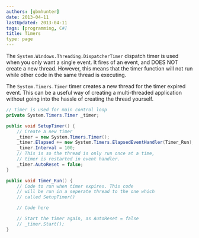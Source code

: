 ```yaml
---
authors: [gbmhunter]
date: 2013-04-11
lastUpdated: 2013-04-11
tags: [programming, C#]
title: Timers
type: page
---
```


The `System.Windows.Threading.DispatcherTimer` dispatch timer is used when you only want a single event. It fires of an event, and DOES NOT create a new thread. However, this means that the timer function will not run while other code in the  same thread is executing.

The `System.Timers.Timer` timer creates a new thread for the timer expired event. This can be a useful way of creating a multi-threaded application without going into the hassle of creating the thread yourself.

```c#
// Timer is used for main control loop
private System.Timers.Timer _timer;

public void SetupTimer() {
    // Create a new timer
    _timer = new System.Timers.Timer();
    _timer.Elapsed += new System.Timers.ElapsedEventHandler(Timer_Run);
    _timer.Interval = 100;
    // This is so the thread is only run once at a time,
    // timer is restarted in event handler.
    _timer.AutoReset = false;
}

public void Timer_Run() {
    // Code to run when timer expires. This code
    // will be run in a seperate thread to the one which
    // called SetupTimer()

    // Code here

    // Start the timer again, as AutoReset = false
    // _timer.Start();
}
```